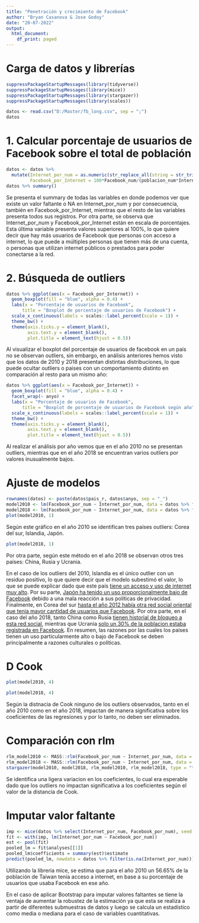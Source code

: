 ```yaml
---
title: "Penetración y crecimiento de Facebook"
author: "Bryan Casanova & Jose Godoy"
date: "20-07-2022"
output:
  html_document:
    df_print: paged
---
```


# Carga de datos y librerías

```r
suppressPackageStartupMessages(library(tidyverse))
suppressPackageStartupMessages(library(mice))
suppressPackageStartupMessages(library(stargazer))
suppressPackageStartupMessages(library(scales))

datos <- read.csv("D:/Master/fb_long.csv", sep = ";")
datos
```
# 1. Calcular porcentaje de usuarios de Facebook sobre el total de población

```r
datos <- datos %>% 
  mutate(Internet_por_num = as.numeric(str_replace_all(string = str_trim(Internet_por_num), pattern = ",", replacement = "\\.")),
         Facebook_por_Internet = 100*Facebook_num/(poblacion_num*Internet_por_num/100))
datos %>% summary()
```

Se presenta el summary de todas las variables en donde podemos ver que existe un valor faltante o NA en Internet_por_num y por consecuencia, también en Facebook_por_Internet, mientras que el resto de las variables presenta todos sus registros. Por otra parte, se observa que Internet_por_num y Facebook_por_Internet están en escala de porcentajes. Esta última variable presenta valores superiores al 100%, lo que quiere decir que hay más usuarios de Facebook que personas con acceso a internet, lo que puede a múltiples personas que tienen más de una cuenta, o personas que utilizan internet públicos o prestados para poder conectarse a la red.

# 2. Búsqueda de outliers

```r
datos %>% ggplot(aes(x = Facebook_por_Internet)) + 
  geom_boxplot(fill = "blue", alpha = 0.4) + 
  labs(x = "Porcentaje de usuarios de Facebook", 
      title = "Boxplot de porcentaje de usuarios de Facebook") + 
  scale_x_continuous(labels = scales::label_percent(scale = 1)) +
  theme_bw() +
  theme(axis.ticks.y = element_blank(),
        axis.text.y = element_blank(),
        plot.title = element_text(hjust = 0.5))
```
Al visualizar el boxplot del porcentaje de usuarios de facebook en un país no se observan outliers, sin embargo, en análisis anteriores hemos visto que los datos de 2010 y 2018 presentan distintas distribuciones, lo que puede ocultar outliers o paises con un comportamiento distinto en comparación al resto para un mismo año:

```r
datos %>% ggplot(aes(x = Facebook_por_Internet)) + 
  geom_boxplot(fill = "blue", alpha = 0.4) + 
  facet_wrap(~ anyo) + 
  labs(x = "Porcentaje de usuarios de Facebook", 
      title = "Boxplot de porcentaje de usuarios de Facebook según año") + 
  scale_x_continuous(labels = scales::label_percent(scale = 1)) +
  theme_bw() +
  theme(axis.ticks.y = element_blank(),
        axis.text.y = element_blank(),
        plot.title = element_text(hjust = 0.5))
```
Al realizar el análisis por año vemos que en el año 2010 no se presentan outliers, mientras que en el año 2018  se encuentran varios outliers por valores inusualmente bajos.

# Ajuste de modelos

```r
rownames(datos) <- paste(datos$pais_r, datos$anyo, sep = "_")
model2010 <- lm(Facebook_por_num ~ Internet_por_num, data = datos %>% filter(anyo == 2010))
model2018 <- lm(Facebook_por_num ~ Internet_por_num, data = datos %>% filter(anyo == 2018))
plot(model2010, 1)
```

Según este gráfico en el año 2010 se identifican tres países outliers: Corea del sur, Islandia, Japón.

```r
plot(model2018, 1)
```

Por otra parte, según este método en el año 2018 se observan otros tres países: China, Rusia y Ucrania.

En el caso de los outliers del 2010, Islandia es el único outlier con un residuo positivo, lo que quiere decir que el modelo subestimó el valor, lo que se puede explicar dado que este país [tiene un acceso y uso de internet muy alto](https://icelandmag.is/article/facebook-nation-93-icelanders-use-facebook-a-regular-basis). Por su parte, [Japón ha tenido un uso proporcionalmente bajo de Facebook](https://www.humblebunny.com/japans-top-social-media-networks/#facebook-japan) debido a una mala reacción a sus políticas de privacidad. Finalmente, en Corea del sur [hasta el año 2012 había otra red social oriental que tenía mayor cantidad de usuarios que Facebook](https://www.linkfluence.com/blog/the-unique-case-of-korean-social-media). Por otra parte, en el caso del año 2018, tanto China como Rusia [tienen historial de bloqueo a esta red social](https://en.wikipedia.org/wiki/Censorship_of_Facebook), mientras que Ucrania [solo un 30% de la poblacion estaba registrada en Facebook](https://napoleoncat.com/stats/facebook-users-in-ukraine/2018/12/). 
En resumen, las razones por las cuales los países tienen un uso particularmente alto o bajo de Facebook se deben principalmente a razones culturales o políticas.

# D Cook

```r
plot(model2010, 4)
```

```r
plot(model2018, 4)
```

Según la distnacia de Cook ninguno de los outliers observados, tanto en el año 2010 como en el año 2018, impactan de manera significativa sobre los coeficientes de las regresiones y por lo tanto, no deben ser eliminados.

# Comparación con rlm

```r
rlm_model2010 <- MASS::rlm(Facebook_por_num ~ Internet_por_num, data = datos %>% filter(anyo == 2010))
rlm_model2018 <- MASS::rlm(Facebook_por_num ~ Internet_por_num, data = datos %>% filter(anyo == 2018))
stargazer(model2010, model2018, rlm_model2010, rlm_model2018, type = "text")
```

Se identifica una ligera variacion en los coeficientes, lo cual era esperable dado que los outliers no impactan significativa a los coeficientes según el valor de la distancia de Cook.

# Imputar valor faltante

```r
imp <- mice(datos %>% select(Internet_por_num, Facebook_por_num), seed = 1, print = F)
fit <- with(imp, lm(Internet_por_num ~ Facebook_por_num))
est <- pool(fit)
pooled_lm = fit$analyses[[1]]
pooled_lm$coefficients = summary(est)$estimate
predict(pooled_lm, newdata = datos %>% filter(is.na(Internet_por_num)))
```

Utilizando la libreria mice, se estima que para el año 2010 un 56.65% de la población de Taiwan tenía acceso a internet, en base a su porcentaje de usuarios que usaba Facebook en ese año.

En el caso de aplicar Bootstrap para imputar valores faltantes se tiene la ventaja de aumentar la robustez de la estimación ya que esta se realiza a partir de diferentes submuestras de datos y luego se calcula un estadístico como media o mediana para el caso de variables cuantitativas.